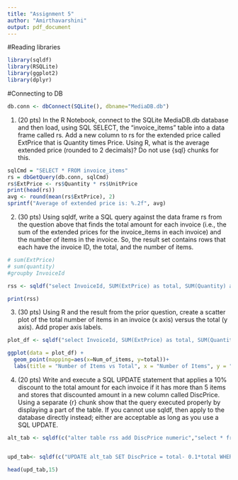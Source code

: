 ```yaml
---
title: "Assignment 5"
author: "Amirthavarshini"
output: pdf_document
---
```


#Reading libraries
```r
library(sqldf)
library(RSQLite)
library(ggplot2)
library(dplyr)
```

#Connecting to DB
```r
db.conn <- dbConnect(SQLite(), dbname="MediaDB.db")
```

1. (20 pts) In the R Notebook, connect to the SQLite MediaDB.db database and then load, using SQL SELECT, the "invoice_items" table into a data frame called rs. Add a new column to rs for the extended price called ExtPrice that is Quantity times Price. Using R, what is the average extended price (rounded to 2 decimals)? Do not use {sql} chunks for this.
```r

sqlCmd = "SELECT * FROM invoice_items"
rs = dbGetQuery(db.conn, sqlCmd)
rs$ExtPrice <- rs$Quantity * rs$UnitPrice
print(head(rs))
avg <- round(mean(rs$ExtPrice), 2)
sprintf("Average of extended price is: %.2f", avg)

```

2. (30 pts) Using sqldf, write a SQL query against the data frame rs from the question above that finds the total amount for each invoice (i.e., the sum of the extended prices for the invoice_items in each invoice) and the number of items in the invoice. So, the result set contains rows that each have the invoice ID, the total, and the number of items.
```r
# sum(ExtPrice)
# sum(quantity)
#groupby InvoiceId

rss <- sqldf("select InvoiceId, SUM(ExtPrice) as total, SUM(Quantity) as Num_of_items from rs group by InvoiceId")

print(rss)
```

3. (30 pts) Using R and the result from the prior question, create a scatter plot of the total number of items in an invoice (x axis) versus the total (y axis). Add proper axis labels.
```r
plot_df <- sqldf("select InvoiceId, SUM(ExtPrice) as total, SUM(Quantity) as Num_of_items from rs group by InvoiceId")

ggplot(data = plot_df) +
  geom_point(mapping=aes(x=Num_of_items, y=total))+
  labs(title = "Number of Items vs Total", x = "Number of Items", y = "Total")


```

4. (20 pts) Write and execute a SQL UPDATE statement that applies a 10% discount to the total amount for each invoice if it has more than 5 items and stores that discounted amount in a new column called DiscPrice. Using a separate {r} chunk show that the query executed properly by displaying a part of the table. If you cannot use sqldf, then apply to the database directly instead; either are acceptable as long as you use a SQL UPDATE.

```r

alt_tab <- sqldf(c("alter table rss add DiscPrice numeric","select * from rss"))


upd_tab<- sqldf(c("UPDATE alt_tab SET DiscPrice = total- 0.1*total WHERE Num_of_items >5","select * from main.alt_tab"))

head(upd_tab,15)


```